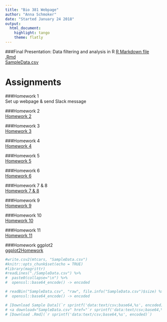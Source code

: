 ```yaml
---
title: "Bio 381 Webpage"
author: "Anna Schmoker"
date: "Started January 24 2018"
output: 
  html_document: 
    highlight: tango
    theme: flatly
---
```


###Final Presentation: Data filtering and analysis in R
[R Markdown file](Data_filtering_and_analysis_in_R.html)   
[.Rmd](Data filtering and analysis in R.Rmd)   
[SampleData.csv](SampleData.csv) 

# Assignments

###Homework 1   
Set up webpage & send Slack message

###Homework 2   
[Homework 2](Homework2.html)   

###Homework 3   
[Homework 3](Homework_3.pdf)  

###Homework 4   
[Homework 4](Homework4.html)   

###Homework 5   
[Homework 5](Homework5.html)  

###Homework 6   
[Homework 6](Homework6.html)   

###Homework 7 & 8  
[Homework 7 & 8](Homework7.html)    

###Homework 9  
[Homework 9](Homework_8.html)   

###Homework 10   
[Homework 10](Homework10.html)   

###Homework 11   
[Homework 11](Homework11.html)   

###Homework ggplot2   
[ggplot2Homework](ggplotHomework.html)

  

```r
#write.csv2(mtcars, "SampleData.csv")
#knitr::opts_chunk$set(echo = TRUE)
#library(magrittr)
#readLines("./SampleData.csv") %>% 
#  paste0(collapse="\n") %>% 
#  openssl::base64_encode() -> encoded

# readBin("SampleData.csv", "raw", file.info("SampleData.csv")$size) %>% 
#  openssl::base64_encode() -> encoded

# [Download Sample Data](`r sprintf('data:text/csv;base64,%s', encoded)`)
# <a download="SampleData.csv" href="`r sprintf('data:text/csv;base64,%s', encoded)`">Download Sample Data</a>
# [Download .Rmd](`r sprintf('data:text/csv;base64,%s', encoded)`)
```


